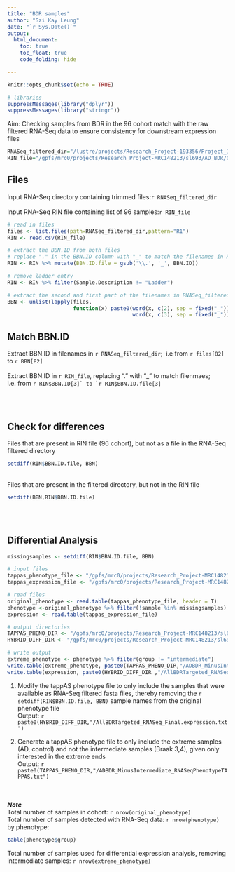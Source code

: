 ```yaml
---
title: "BDR samples"
author: "Szi Kay Leung"
date: "`r Sys.Date()`"
output: 
  html_document:
    toc: true
    toc_float: true
    code_folding: hide

---
```


```r
knitr::opts_chunk$set(echo = TRUE)

# libraries
suppressMessages(library("dplyr"))
suppressMessages(library("stringr"))

```

Aim: Checking samples from BDR in the 96 cohort match with the raw filtered RNA-Seq data to ensure consistency for downstream expression files

```r
RNASeq_filtered_dir="/lustre/projects/Research_Project-193356/Project_10202/11_fastp_trimmed"
RIN_file="/gpfs/mrc0/projects/Research_Project-MRC148213/sl693/AD_BDR/0_metadata/0_lab/RIN.csv"
```

## Files 
Input RNA-Seq directory containing trimmed files:```r RNASeq_filtered_dir```
<br><br>
Input RNA-Seq RIN file containing list of 96 samples:```r RIN_file```

```r

# read in files 
files <- list.files(path=RNASeq_filtered_dir,pattern="R1")
RIN <- read.csv(RIN_file)

# extract the BBN.ID from both files 
# replace "." in the BBN.ID column with "_" to match the filenames in RNASeq_filtered_dir 
RIN <- RIN %>% mutate(BBN.ID.file = gsub('\\.', '_', BBN.ID))

# remove ladder entry 
RIN <- RIN %>% filter(Sample.Description != "Ladder")

# extract the second and first part of the filenames in RNASeq_filtered_dir which corresponds to BBN.ID
BBN <- unlist(lapply(files, 
                     function(x) paste0(word(x, c(2), sep = fixed("_")), "_",
                                        word(x, c(3), sep = fixed("_")))))

```

## Match BBN.ID
Extract BBN.ID in filenames in ```r RNASeq_filtered_dir```;\ 
i.e from ```r files[82]``` to ```r BBN[82]```
<br><br>
Extract BBN.ID in ```r RIN_file```, replacing "." with "_" to match filenmaes;\
i.e. from ```r RIN$BBN.ID[3]` to `r RIN$BBN.ID.file[3]```\

<br><br>

## Check for differences 

Files that are present in RIN file (96 cohort), but not as a file in the RNA-Seq filtered directory
```r
setdiff(RIN$BBN.ID.file, BBN)              
```

<br>
Files that are present in the filtered directory, but not in the RIN file
```r
setdiff(BBN,RIN$BBN.ID.file)
```

<br><br>

## Differential Analysis 

```r
missingsamples <- setdiff(RIN$BBN.ID.file, BBN) 

# input files
tappas_phenotype_file <- "/gpfs/mrc0/projects/Research_Project-MRC148213/sl693/AD_BDR/0_metadata/A_IsoSeq/Tappas/ADBDR_AllRNASeqPhenotypeTAPPAS.txt"
tappas_expression_file <- "/gpfs/mrc0/projects/Research_Project-MRC148213/sl693/AD_BDR/Differential/B_Hybrid_96/AllBDRTargeted_RNASeq.expression.txt"

# read files
original_phenotype <- read.table(tappas_phenotype_file, header = T)
phenotype <-original_phenotype %>% filter(!sample %in% missingsamples)
expression <- read.table(tappas_expression_file)

# output directories
TAPPAS_PHENO_DIR <- "/gpfs/mrc0/projects/Research_Project-MRC148213/sl693/AD_BDR/0_metadata/A_IsoSeq/Tappas"
HYBRID_DIFF_DIR <- "/gpfs/mrc0/projects/Research_Project-MRC148213/sl693/AD_BDR/Differential/B_Hybrid_96"

# write output
extreme_phenotype <- phenotype %>% filter(group != "intermediate")
write.table(extreme_phenotype, paste0(TAPPAS_PHENO_DIR,"/ADBDR_MinusIntermediate_RNASeqPhenotypeTAPPAS.txt"), quote = F, sep = "\t", row.names = F)
write.table(expression, paste0(HYBRID_DIFF_DIR ,"/AllBDRTargeted_RNASeq_Final.expression.txt"), quote = F, sep = "\t")
```


1) Modify the tappAS phenotype file to only include the samples that were available as RNA-Seq filtered fasta files, thereby removing the `r setdiff(RIN$BBN.ID.file, BBN)` sample names from the original phenotype file\
Output: ```r  paste0(HYBRID_DIFF_DIR,"/AllBDRTargeted_RNASeq_Final.expression.txt")```
<br>

2) Generate a tappAS phenotype file to only include the extreme samples (AD, control) and not the intermediate samples (Braak 3,4), given only interested in the extreme ends\
Output: ```r  paste0(TAPPAS_PHENO_DIR,"/ADBDR_MinusIntermediate_RNASeqPhenotypeTAPPAS.txt")```

<br><br>
***Note***\
Total number of samples in cohort: `r nrow(original_phenotype)`\
Total number of samples detected with RNA-Seq data: `r nrow(phenotype)`\
by phenotype: 
```r
table(phenotype$group)
```
Total number of samples used for differential expression analysis, removing intermediate samples: `r nrow(extreme_phenotype)`

